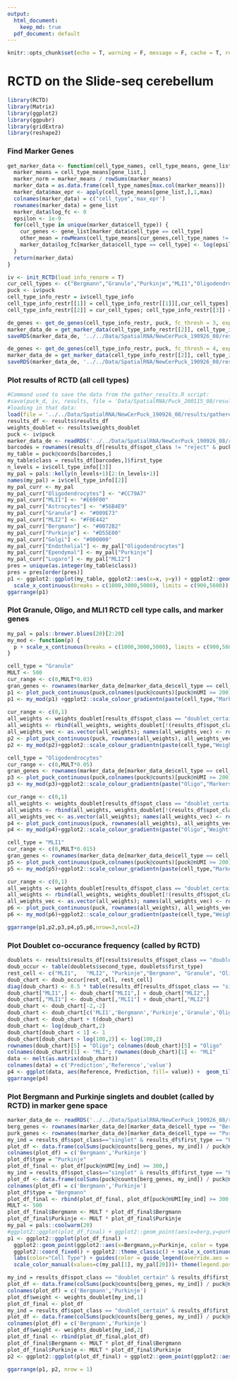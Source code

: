 ```yaml
---
output:  
  html_document:
    keep_md: true
  pdf_document: default
---
```


```r
knitr::opts_chunk$set(echo = T, warning = F, message = F, cache = T, results = 'hide')
```

# RCTD on the Slide-seq cerebellum

```r
library(RCTD)
library(Matrix)
library(ggplot2)
library(ggpubr)
library(gridExtra)
library(reshape2)
```

### Find Marker Genes

```r

get_marker_data <- function(cell_type_names, cell_type_means, gene_list) {
  marker_means = cell_type_means[gene_list,]
  marker_norm = marker_means / rowSums(marker_means)
  marker_data = as.data.frame(cell_type_names[max.col(marker_means)])
  marker_data$max_epr <- apply(cell_type_means[gene_list,],1,max)
  colnames(marker_data) = c("cell_type",'max_epr')
  rownames(marker_data) = gene_list
  marker_data$log_fc <- 0
  epsilon <- 1e-9
  for(cell_type in unique(marker_data$cell_type)) {
    cur_genes <- gene_list[marker_data$cell_type == cell_type]
    other_mean = rowMeans(cell_type_means[cur_genes,cell_type_names != cell_type])
    marker_data$log_fc[marker_data$cell_type == cell_type] <- log(epsilon + cell_type_means[cur_genes,cell_type]) - log(epsilon + other_mean)
  }
  return(marker_data)
}

iv <- init_RCTD(load_info_renorm = T)
cur_cell_types <- c("Bergmann","Granule","Purkinje","MLI1","Oligodendrocytes")
puck <- iv$puck
cell_type_info_restr = iv$cell_type_info
cell_type_info_restr[[1]] = cell_type_info_restr[[1]][,cur_cell_types]
cell_type_info_restr[[2]] = cur_cell_types; cell_type_info_restr[[3]] = length(cur_cell_types)

de_genes <- get_de_genes(cell_type_info_restr, puck, fc_thresh = 3, expr_thresh = .0001, MIN_OBS = 3)
marker_data_de = get_marker_data(cell_type_info_restr[[2]], cell_type_info_restr[[1]], de_genes)
saveRDS(marker_data_de, '../../Data/SpatialRNA/NewCerPuck_190926_08/results/marker_data_de.RDS')

de_genes <- get_de_genes(cell_type_info_restr, puck, fc_thresh = 4, expr_thresh = .001, MIN_OBS = 3)
marker_data_de = get_marker_data(cell_type_info_restr[[2]], cell_type_info_restr[[1]], de_genes)
saveRDS(marker_data_de, '../../Data/SpatialRNA/NewCerPuck_190926_08/results/marker_data_de_purkberg.RDS')
```

### Plot results of RCTD (all cell types)

```r
#Command used to save the data from the gather_results.R script:
#save(puck_d, iv, results, file = 'Data/SpatialRNA/Puck_200115_08/results/final_analysis/gathered_results.RData')
#loading in that data:
load(file = '../../Data/SpatialRNA/NewCerPuck_190926_08/results/gathered_results.RData')
results_df <- results$results_df
weights_doublet <- results$weights_doublet
puck <- iv$puck
marker_data_de <- readRDS('../../Data/SpatialRNA/NewCerPuck_190926_08/results/marker_data_de.RDS')
barcodes = rownames(results_df[results_df$spot_class != "reject" & puck@nUMI >= 100,])
my_table = puck@coords[barcodes,]
my_table$class = results_df[barcodes,]$first_type
n_levels = iv$cell_type_info[[3]]
my_pal = pals::kelly(n_levels+1)[2:(n_levels+1)]
names(my_pal) = iv$cell_type_info[[2]]
my_pal_curr <- my_pal
my_pal_curr["Oligodendrocytes"] <- "#CC79A7"
my_pal_curr["MLI1"] <- "#E69F00"
my_pal_curr["Astrocytes"] <- "#56B4E9"
my_pal_curr["Granule"] <- "#009E73"
my_pal_curr["MLI2"] <- "#F0E442"
my_pal_curr["Bergmann"] <- "#0072B2"
my_pal_curr["Purkinje"] <- "#D55E00"
my_pal_curr["Golgi"] <- "#000000"
my_pal_curr["Endothelial"] <- my_pal["Oligodendrocytes"]
my_pal_curr["Ependymal"] <- my_pal["Purkinje"]
my_pal_curr["Lugaro"] <- my_pal["MLI2"]
pres = unique(as.integer(my_table$class))
pres = pres[order(pres)]
p1 <- ggplot2::ggplot(my_table, ggplot2::aes(x=x, y=y)) + ggplot2::geom_point(ggplot2::aes(size = .1, shape=19,color=class)) + ggplot2::scale_color_manual("",values = my_pal_curr[pres], breaks = c('Astrocytes','Bergmann','Granule','Purkinje','MLI2','Oligodendrocytes','MLI1'), labels = c('Astrocytes','Bergmann','Granule','Purkinje','MLI2','Oligo','MLI1'))+ ggplot2::scale_shape_identity() + ggplot2::theme_classic() + ggplot2::scale_size_identity() + coord_fixed() + theme(legend.position="top")+ guides(colour = guide_legend(override.aes = list(size=2)))+ 
  scale_x_continuous(breaks = c(1000,3000,5000), limits = c(900,5600)) + scale_y_continuous(breaks = c(1000,3000,5000), limits = c(1000,4900))+ geom_segment(aes(x = 1300, y = 1700, xend = 1684.6, yend = 1700), color = "black")+  theme(axis.title.x=element_blank(),axis.text.x=element_blank(),axis.ticks.x=element_blank(), axis.title.y=element_blank(),axis.text.y=element_blank(),axis.ticks.y=element_blank())
ggarrange(p1)
```

### Plot Granule, Oligo, and MLI1 RCTD cell type calls, and marker genes

```r
my_pal = pals::brewer.blues(20)[2:20]
my_mod <- function(p) {
  p + scale_x_continuous(breaks = c(1000,3000,5000), limits = c(900,5600)) + scale_y_continuous(breaks = c(1000,3000,5000), limits = c(1000,4900))+ theme(legend.position="top") + geom_segment(aes(x = 1300, y = 1700, xend = 1684.6, yend = 1700), color = "black")+  theme(axis.title.x=element_blank(),axis.text.x=element_blank(),axis.ticks.x=element_blank(), axis.title.y=element_blank(),axis.text.y=element_blank(),axis.ticks.y=element_blank())
}

cell_type = "Granule"
MULT <- 500
cur_range <- c(0,MULT*0.03)
gran_genes <- rownames(marker_data_de[marker_data_de$cell_type == cell_type,])
p1 <- plot_puck_continuous(puck,colnames(puck@counts)[puck@nUMI >= 200],MULT*colSums(puck@counts[gran_genes,])/puck@nUMI, ylimit = cur_range)
p1 <- my_mod(p1) +ggplot2::scale_colour_gradientn(paste(cell_type,"Markers"), colors = my_pal, limits = cur_range, breaks = cur_range)
  
cur_range <- c(0,1)
all_weights <- weights_doublet[results_df$spot_class == "doublet_certain" & results_df$second_type == cell_type,2, drop=FALSE]
all_weights <- rbind(all_weights, weights_doublet[!(results_df$spot_class == "reject") & results_df$first_type == cell_type,1,drop=FALSE])
all_weights_vec <- as.vector(all_weights); names(all_weights_vec) <- rownames(all_weights)
p2 <- plot_puck_continuous(puck, rownames(all_weights), all_weights_vec, ylimit = cur_range)
p2 <- my_mod(p2)+ggplot2::scale_colour_gradientn(paste(cell_type,"Weight"), colors = my_pal, limits = cur_range, breaks = cur_range)

cell_type = "Oligodendrocytes"
cur_range <- c(0,MULT*0.05)
gran_genes <- rownames(marker_data_de[marker_data_de$cell_type == cell_type,])
p3 <- plot_puck_continuous(puck,colnames(puck@counts)[puck@nUMI >= 200], MULT*colSums(puck@counts[gran_genes,])/puck@nUMI, ylimit = cur_range)
p3 <- my_mod(p3)+ggplot2::scale_colour_gradientn(paste("Oligo","Markers"), colors = my_pal, limits = cur_range, breaks = cur_range)

cur_range <- c(0,1)
all_weights <- weights_doublet[results_df$spot_class == "doublet_certain" & results_df$second_type == cell_type,2, drop=FALSE]
all_weights <- rbind(all_weights, weights_doublet[!(results_df$spot_class == "reject") & results_df$first_type == cell_type,1,drop=FALSE])
all_weights_vec <- as.vector(all_weights); names(all_weights_vec) <- rownames(all_weights)
p4 <- plot_puck_continuous(puck, rownames(all_weights), all_weights_vec, ylimit = cur_range)
p4 <- my_mod(p4)+ggplot2::scale_colour_gradientn(paste("Oligo","Weight"), colors = my_pal, limits = cur_range, breaks = cur_range)

cell_type = "MLI1"
cur_range <- c(0,MULT*0.015)
gran_genes <- rownames(marker_data_de[marker_data_de$cell_type == cell_type,])
p5 <- plot_puck_continuous(puck,colnames(puck@counts)[puck@nUMI >= 200], MULT*colSums(puck@counts[gran_genes,])/puck@nUMI, ylimit = cur_range)
p5 <- my_mod(p5)+ggplot2::scale_colour_gradientn(paste(cell_type,"Markers"), colors = my_pal, limits = cur_range, breaks = cur_range)

cur_range <- c(0,1)
all_weights <- weights_doublet[results_df$spot_class == "doublet_certain" & results_df$second_type == cell_type,2, drop=FALSE]
all_weights <- rbind(all_weights, weights_doublet[!(results_df$spot_class == "reject") & results_df$first_type == cell_type,1,drop=FALSE])
all_weights_vec <- as.vector(all_weights); names(all_weights_vec) <- rownames(all_weights)
p6 <- plot_puck_continuous(puck, rownames(all_weights), all_weights_vec, ylimit = cur_range)
p6 <- my_mod(p6)+ggplot2::scale_colour_gradientn(paste(cell_type,"Weight"), colors = my_pal, limits = cur_range, breaks = cur_range)

ggarrange(p1,p2,p3,p4,p5,p6,nrow=3,ncol=2)
```

### Plot Doublet co-occurance frequency (called by RCTD)

```r
doublets <- results$results_df[results$results_df$spot_class == "doublet_certain",]
doub_occur <- table(doublets$second_type, doublets$first_type)
rest_cell <- c("MLI1",   "MLI2", "Purkinje","Bergmann", "Granule", "Oligodendrocytes")
doub_chart <- doub_occur[rest_cell, rest_cell]
diag(doub_chart) <- 0.5 * table(results_df[results_df$spot_class == "singlet","first_type"])[rest_cell]
doub_chart["MLI1",] <- doub_chart["MLI1",] + doub_chart["MLI2",]
doub_chart[,"MLI1"] <- doub_chart[,"MLI1"] + doub_chart[,"MLI2"]
doub_chart <- doub_chart[-2,-2]
doub_chart <- doub_chart[c('MLI1','Bergmann','Purkinje','Granule','Oligodendrocytes'),c('MLI1','Bergmann','Purkinje','Granule','Oligodendrocytes')]
doub_chart <- doub_chart + t(doub_chart)
doub_chart <- log(doub_chart,2)
doub_chart[doub_chart < 1] <- 1
doub_chart[doub_chart > log(100,2)] <- log(100,2)
rownames(doub_chart)[5] = "Oligo"; colnames(doub_chart)[5] = "Oligo"
colnames(doub_chart)[1] <- "MLI"; rownames(doub_chart)[1] <- "MLI"
data <- melt(as.matrix(doub_chart))
colnames(data) = c('Prediction','Reference','value')
p4 <- ggplot(data, aes(Reference, Prediction, fill= value)) +  geom_tile() +theme_classic() +scale_fill_gradientn(colors = pals::brewer.blues(20)[2:20],name = "Log Doublet Count", labels = c(1,6),breaks = c(1,6))+ theme(axis.text.x = element_text(angle = 45, hjust = 1)) + xlab('Cell Type 1')+ ylab('Cell Type 2')+ theme(legend.position="top")
ggarrange(p4)
```

### Plot Bergmann and Purkinje singlets and doublet (called by RCTD) in marker gene space

```r
marker_data_de <- readRDS('../../Data/SpatialRNA/NewCerPuck_190926_08/results/marker_data_de_purkberg.RDS')
berg_genes <- rownames(marker_data_de)[marker_data_de$cell_type == "Bergmann"]
purk_genes <- rownames(marker_data_de)[marker_data_de$cell_type == "Purkinje"]
my_ind = results_df$spot_class=="singlet" & results_df$first_type == "Purkinje"
plot_df <- data.frame(colSums(puck@counts[berg_genes, my_ind]) / puck@nUMI[my_ind], colSums(puck@counts[purk_genes, my_ind]) / puck@nUMI[my_ind])
colnames(plot_df) = c('Bergmann','Purkinje')
plot_df$type = "Purkinje"
plot_df_final <- plot_df[puck@nUMI[my_ind] >= 300,]
my_ind = results_df$spot_class=="singlet" & results_df$first_type == "Bergmann"
plot_df <- data.frame(colSums(puck@counts[berg_genes, my_ind]) / puck@nUMI[my_ind], colSums(puck@counts[purk_genes, my_ind]) / puck@nUMI[my_ind])
colnames(plot_df) = c('Bergmann','Purkinje')
plot_df$type = "Bergmann"
plot_df_final <- rbind(plot_df_final, plot_df[puck@nUMI[my_ind] >= 300,])
MULT <- 500
plot_df_final$Bergmann <- MULT * plot_df_final$Bergmann
plot_df_final$Purkinje <- MULT * plot_df_final$Purkinje
my_pal = pals::coolwarm(20)
#ggplot2::ggplot(plot_df_final) + ggplot2::geom_point(aes(x=berg,y=purk, color = type),alpha = 0.2,size=3) + coord_fixed()
p1 <- ggplot2::ggplot(plot_df_final) + 
  ggplot2::geom_point(ggplot2::aes(x=Bergmann,y=Purkinje, color = type),alpha = 0.2,size=1) + 
  ggplot2::coord_fixed() + ggplot2::theme_classic() + scale_x_continuous(breaks = c(0,10,20), limits = c(0,20)) + scale_y_continuous(breaks = c(0,10,20), limits = c(0,20)) +
  labs(color="Cell Type") + guides(color = guide_legend(override.aes = list(size = 3,alpha=1))) +
  scale_color_manual(values=c(my_pal[1], my_pal[20]))+ theme(legend.position="top")+ xlab('Bergmann Markers') + ylab('Purkinje Markers')

my_ind = results_df$spot_class == "doublet_certain" & results_df$first_type == "Purkinje" & results_df$second_type == "Bergmann" & puck@nUMI > 300
plot_df <- data.frame(colSums(puck@counts[berg_genes, my_ind]) / puck@nUMI[my_ind], colSums(puck@counts[purk_genes, my_ind]) / puck@nUMI[my_ind])
colnames(plot_df) = c('Bergmann','Purkinje')
plot_df$weight <- weights_doublet[my_ind,1]
plot_df_final <- plot_df
my_ind = results_df$spot_class == "doublet_certain" & results_df$first_type == "Bergmann" & results_df$second_type == "Purkinje" & puck@nUMI > 300
plot_df <- data.frame(colSums(puck@counts[berg_genes, my_ind]) / puck@nUMI[my_ind], colSums(puck@counts[purk_genes, my_ind]) / puck@nUMI[my_ind])
colnames(plot_df) = c('Bergmann','Purkinje')
plot_df$weight <- weights_doublet[my_ind,2]
plot_df_final <- rbind(plot_df_final,plot_df)
plot_df_final$Bergmann <- MULT * plot_df_final$Bergmann
plot_df_final$Purkinje <- MULT * plot_df_final$Purkinje
p2 <- ggplot2::ggplot(plot_df_final) + ggplot2::geom_point(ggplot2::aes(x=Bergmann,y=Purkinje, color = weight),alpha = 1,size=1) +  coord_fixed() + ggplot2::scale_colour_gradientn(colors = my_pal, limits = c(0,1)) + theme_classic() + labs(color="Cell Type") + guides(color = guide_legend(override.aes = list(size = 3,alpha=1)))+ theme(legend.position="top")+ scale_x_continuous(breaks = c(0,10,20), limits = c(0,20)) + scale_y_continuous(breaks = c(0,10,20), limits = c(0,20))+ xlab('Bergmann Markers') + ylab('Purkinje Markers')

ggarrange(p1, p2, nrow = 1)

```
